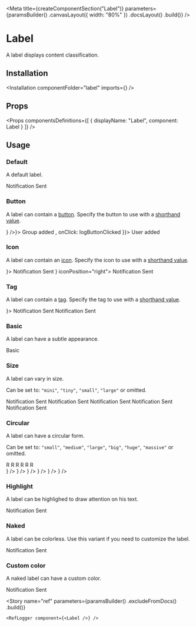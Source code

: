 
<Meta
    title={createComponentSection("Label")}
    parameters={paramsBuilder()
        .canvasLayout({ width: "80%" })
        .docsLayout(<ReactComponentsLayout semanticPath="/elements/label" />)
        .build()}
/>

# Label

A label displays content classification.

## Installation

<Installation componentFolder="label" imports={<Imports />} />

## Props

<HocWarning componentName="Label" semanticPath="/elements/label" />

<Props
    componentsDefinitions={[
        { displayName: "Label", component: Label }
    ]}
/>

## Usage

### Default

A default label.

<Preview>
    <Story name="default">
        <Label>Notification Sent</Label>
    </Story>
</Preview>

### Button

A label can contain a [button](?path=/docs/components-button--default-story). Specify the button to use with a [shorthand value](?path=/docs/getting-started-shorthand-props--page).

<Preview>
    <Story name="button">
        <div className="flex items-space-between">
            <Label button={<Button icon={<CloseIcon />} />}>
                Group added
            </Label>
            <Label button={{ icon: <CloseIcon />, onClick: logButtonClicked }}>
                User added
            </Label>
        </div>
    </Story>
</Preview>

### Icon

A label can contain an [icon](?path=/docs/materials-icons--page). Specify the icon to use with a [shorthand value](?path=/docs/getting-started-shorthand-props--page).

<Preview>
    <Story name="icon">
        <div className="flex items-space-between">
            <Label icon={<CommunicationIcon />}>
                Notification Sent
            </Label>
            <Label icon={<MagnifierIcon />} iconPosition="right">
                Notification Sent
            </Label>
        </div>
    </Story>
</Preview>

### Tag

A label can contain a [tag](?path=/docs/components-label-tag--default-story). Specify the tag to use with a [shorthand value](?path=/docs/getting-started-shorthand-props--page).

<Preview>
    <Story name="tag">
        <div className="flex items-space-between">
            <Label tag={<Tag className="bg-primary-500" />}>
                Notification Sent
            </Label>
            <Label tag={{ className: "bg-sunray-500" }}>
                Notification Sent
            </Label>
        </div>
    </Story>
</Preview>

### Basic

A label can have a subtle appearance.

<Preview>
    <Story name="basic">
        <Label basic>Basic</Label>
    </Story>
</Preview>

### Size

A label can vary in size.

Can be set to: `"mini"`, `"tiny"`, `"small"`, `"large"` or omitted.

<Preview>
    <Story name="size">
        <div className="flex items-end items-space-between">
            <Label size="mini">Notification Sent</Label>
            <Label size="tiny">Notification Sent</Label>
            <Label size="small">Notification Sent</Label>
            <Label>Notification Sent</Label>
            <Label size="large">Notification Sent</Label>
        </div>
    </Story>
</Preview>

### Circular

A label can have a circular form.

Can be set to: `"small"`, `"medium"`, `"large"`, `"big"`, `"huge"`, `"massive"` or omitted.

<Preview>
    <Story name="circular">
        <div className="flex">
            <div className="flex items-end items-space-between mr4">
                <Label circular size="small">R</Label>
                <Label circular>R</Label>
                <Label circular size="large">R</Label>
                <Label circular size="big">R</Label>
                <Label circular size="huge">R</Label>
                <Label circular size="massive">R</Label>
            </div>
            <div className="flex items-end items-space-between">
                <Label circular size="small" icon={<CommunicationIcon />} />
                <Label circular icon={<CommunicationIcon />} />
                <Label circular size="large" icon={<CommunicationIcon />} />
                <Label circular size="big" icon={<CommunicationIcon />} />
                <Label circular size="huge" icon={<CommunicationIcon />} />
                <Label circular size="massive" icon={<CommunicationIcon />} />
            </div>
        </div>
    </Story>
</Preview>

### Highlight

A label can be highlighed to draw attention on his text.

<Preview>
    <Story name="highlight">
        <Label highlight>Notification Sent</Label>
    </Story>
</Preview>

### Naked

A label can be colorless. Use this variant if you need to customize the label.

<Preview>
    <Story name="naked">
        <Label naked>Notification Sent</Label>
    </Story>
</Preview>

### Custom color

A naked label can have a custom color.

<Preview>
    <Story name="custom-color">
        <Label
            naked
            style={{
                backgroundColor: "#FFF6E7",
                color: "var(--marine-500)",
                border: "1px solid #FEE9C3"
            }}
        >
            Notification Sent
        </Label>
    </Story>
</Preview>

<Story
    name="ref"
    parameters={paramsBuilder()
        .excludeFromDocs()
        .build()}
>
    <RefLogger component={<Label />} />
</Story>



